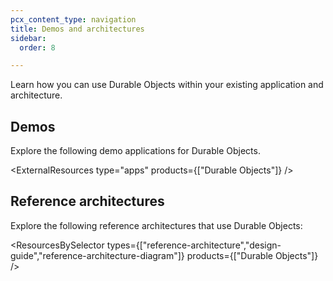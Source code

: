 ```yaml
---
pcx_content_type: navigation
title: Demos and architectures
sidebar:
  order: 8

---
```



Learn how you can use Durable Objects within your existing application and architecture.

## Demos

Explore the following <GlossaryTooltip term="demo application">demo applications</GlossaryTooltip> for Durable Objects.

<ExternalResources type="apps" products={["Durable Objects"]} />

## Reference architectures

Explore the following <GlossaryTooltip term="reference architecture">reference architectures</GlossaryTooltip> that use Durable Objects:

<ResourcesBySelector types={["reference-architecture","design-guide","reference-architecture-diagram"]} products={["Durable Objects"]} />
